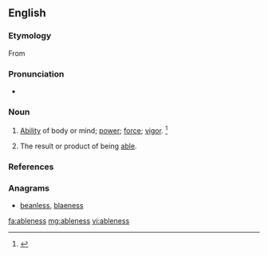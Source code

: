 ==English==

===Etymology===
From {{suffix|able|ness}}

===Pronunciation===
* {{a|US}} {{IPA|/ˈeɪ.bl̩.nəs/}}

===Noun===
{{en-noun|-|es}}

# {{context|nowadays|rare|uncountable|lang=en}} [[ability|Ability]] of body or mind; [[power]]; [[force]]; [[vigor]]. {{defdate|First attested from around 1350 to 1470.}}<ref>{{R:SOED5|page=5}}</ref>
# {{context|countable|lang=en}} The result or product of being [[able]].

===References===
<references/>

===Anagrams===
* [[beanless#English|beanless]], [[blaeness#English|blaeness]]

[[fa:ableness]]
[[mg:ableness]]
[[vi:ableness]]